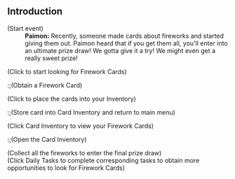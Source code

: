 {{EventTabs}}
==Introduction==
{{Dialogue start}}
;(Start event)
:'''Paimon:''' Recently, someone made cards about fireworks and started giving them out. Paimon heard that if you get them all, you'll enter into an ultimate prize draw! We gotta give it a try! We might even get a really sweet prize!

;(Click to start looking for Firework Cards)
:;(Obtain a Firework Card)

;(Click to place the cards into your Inventory)
:;(Store card into Card Inventory and return to main menu)

;(Click Card Inventory to view your Firework Cards)
:;(Open the Card Inventory)
;(Collect all the fireworks to enter the final prize draw)
;(Click Daily Tasks to complete corresponding tasks to obtain more opportunities to look for Firework Cards)
{{Dialogue end}}